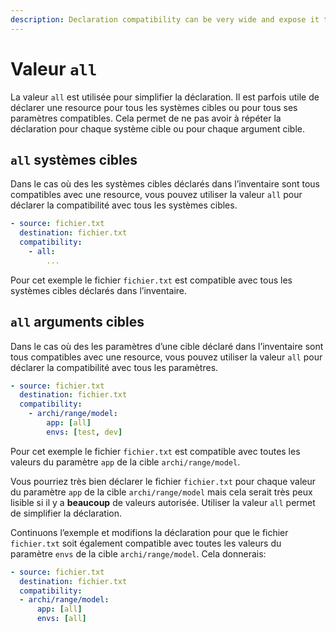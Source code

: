 ```yaml
---
description: Declaration compatibility can be very wide and expose it to every targets or compatible argument targets.
---
```


# Valeur `all`

La valeur `all` est utilisée pour simplifier la déclaration. Il est parfois utile de déclarer une resource pour tous les systèmes cibles ou pour tous ses paramètres compatibles. Cela permet de ne pas avoir à répéter la déclaration pour chaque système cible ou pour chaque argument cible.

## `all` systèmes cibles

Dans le cas où des les systèmes cibles déclarés dans l’inventaire sont tous compatibles avec une resource, vous pouvez utiliser la valeur `all` pour déclarer la compatibilité avec tous les systèmes cibles.

<FileTree>
  <FileTree.Folder name="playbook" defaultOpen>
    <FileTree.Folder name=".git">
        <FileTree.File name="..." />
    </FileTree.Folder>
    <FileTree.Folder name=".aiop">
        <FileTree.File name="inventory_config.yml" />
        <FileTree.File name="inventory.yml" />
        <FileTree.File name="playbook.yml" />
    </FileTree.Folder>
    <FileTree.Folder name="resources" defaultOpen>
        <FileTree.File name=".aml" />
        <FileTree.File name="fichier.txt" />
    </FileTree.Folder>
  </FileTree.Folder>
</FileTree>

```yaml {4} filename="resources/.aml" /all/
- source: fichier.txt
  destination: fichier.txt
  compatibility:
    - all:
        ...
```

Pour cet exemple le fichier `fichier.txt` est compatible avec tous les systèmes cibles déclarés dans l’inventaire.

## `all` arguments cibles

Dans le cas où des les paramètres d’une cible déclaré dans l’inventaire sont tous compatibles avec une resource, vous pouvez utiliser la valeur `all` pour déclarer la compatibilité avec tous les paramètres.

<FileTree>
  <FileTree.Folder name="playbook" defaultOpen>
    <FileTree.Folder name=".git">
        <FileTree.File name="..." />
    </FileTree.Folder>
    <FileTree.Folder name=".aiop">
        <FileTree.File name="inventory_config.yml" />
        <FileTree.File name="inventory.yml" />
        <FileTree.File name="playbook.yml" />
    </FileTree.Folder>
    <FileTree.Folder name="resources" defaultOpen>
        <FileTree.File name=".aml" />
        <FileTree.File name="fichier.txt" />
    </FileTree.Folder>
  </FileTree.Folder>
</FileTree>

```yaml {5} filename="resources/.aml" /all/
- source: fichier.txt
  destination: fichier.txt
  compatibility:
    - archi/range/model:
        app: [all]
        envs: [test, dev]
```
Pour cet exemple le fichier `fichier.txt` est compatible avec toutes les valeurs du paramètre `app` de la cible `archi/range/model`.

Vous pourriez très bien déclarer le fichier `fichier.txt` pour chaque valeur du paramètre `app` de la cible `archi/range/model` mais cela serait très peux lisible si il y a **beaucoup** de valeurs autorisée. Utiliser la valeur `all` permet de simplifier la déclaration.

Continuons l’exemple et modifions la déclaration pour que le fichier `fichier.txt` soit également compatible avec toutes les valeurs du paramètre `envs` de la cible `archi/range/model`. Cela donnerais:

```yaml {5-6} filename="resources/.aml" /all/
- source: fichier.txt
  destination: fichier.txt
  compatibility:
  - archi/range/model:
      app: [all]
      envs: [all]
```